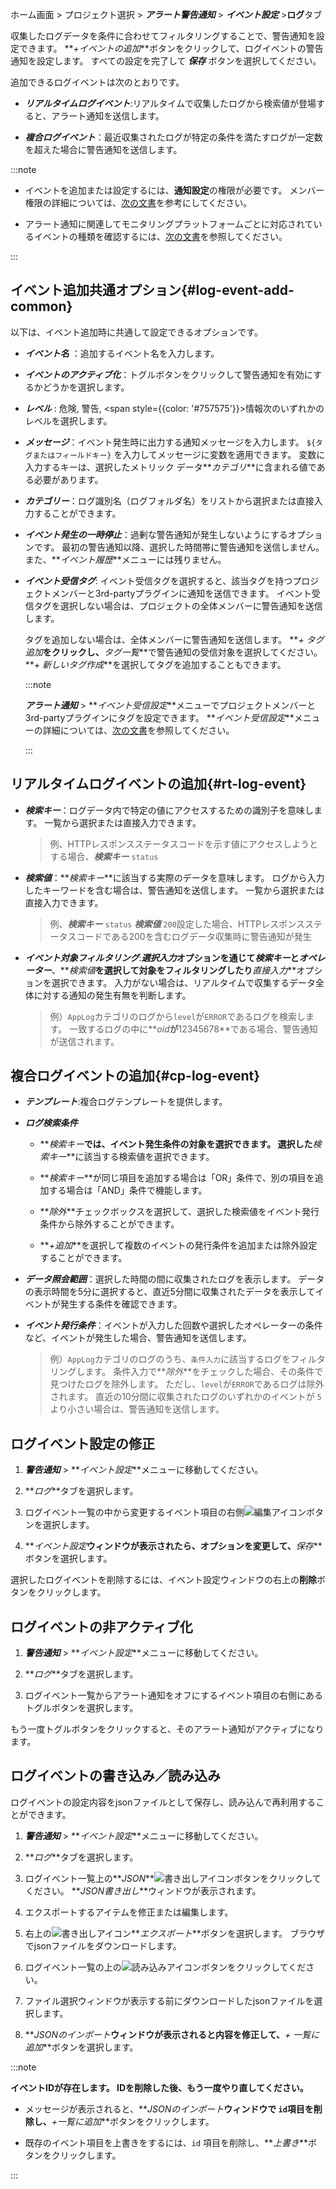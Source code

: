 ホーム画面 > プロジェクト選択 > **_アラート警告通知_** > **_イベント設定_** >**ログ**タブ

収集したログデータを条件に合わせてフィルタリングすることで、警告通知を設定できます。 **_+イベントの追加_**ボタンをクリックして、ログイベントの警告通知を設定します。 すべての設定を完了して **_保存_** ボタンを選択してください。

<Xclude product='postgresql,mysql'>

<ImgLang img='log-alert-config.png' desc='ログ通知設定' />

</Xclude>

<InDoc product='postgresql,mysql'>

<ImgLang img='db-log-alert-config.png' desc='ログ通知設定' />

</InDoc>

追加できるログイベントは次のとおりです。

- **_リアルタイムログイベント_**:リアルタイムで収集したログから検索値が登場すると、アラート通知を送信します。

- **_複合ログイベント_**：最近収集されたログが特定の条件を満たすログが一定数を超えた場合に警告通知を送信します。

:::note

- イベントを追加または設定するには、**通知設定**の権限が必要です。 メンバー権限の詳細については、[次の文書](../project/project-structure#project-auth)を参考にしてください。

- アラート通知に関連してモニタリングプラットフォームごとに対応されているイベントの種類を確認するには、[次の文書](../support-env#support-notice)を参照してください。

:::

## イベント追加共通オプション{#log-event-add-common}

以下は、イベント追加時に共通して設定できるオプションです。

- **_イベント名_** ：追加するイベント名を入力します。

- **_イベントのアクティブ化_**：トグルボタンをクリックして警告通知を有効にするかどうかを選択します。

- **_レベル_** : <span class='vslow'>危険</span>, <span class='slow'>警告</span>, <span style={{color: '#757575'}}>情報</span>次のいずれかのレベルを選択します。

- **_メッセージ_**：イベント発生時に出力する通知メッセージを入力します。 `${タグまたはフィールドキー}` を入力してメッセージに変数を適用できます。 変数に入力するキーは、選択したメトリック データ**_カテゴリ_**に含まれる値である必要があります。

- **_カテゴリー_**：ログ識別名（ログフォルダ名）をリストから選択または直接入力することができます。

- **_イベント発生の一時停止_**：過剰な警告通知が発生しないようにするオプションです。 最初の警告通知以降、選択した時間帯に警告通知を送信しません。 また、**_イベント履歴_**メニューには残りません。

- **_イベント受信タグ_**: イベント受信タグを選択すると、該当タグを持つプロジェクトメンバーと3rd-partyプラグインに通知を送信できます。 イベント受信タグを選択しない場合は、プロジェクトの全体メンバーに警告通知を送信します。  

  タグを追加しない場合は、全体メンバーに警告通知を送信します。 **_+ タグ追加_**をクリックし、**_タグ一覧_**で警告通知の受信対象を選択してください。 **_+ 新しいタグ作成_**を選択してタグを追加することもできます。

  :::note

  **_アラート通知_** > **_イベント受信設定_**メニューでプロジェクトメンバーと3rd-partyプラグインにタグを設定できます。 **_イベント受信設定_**メニューの詳細については、[次の文書](set-receive-event)を参照してください。

  :::

## リアルタイムログイベントの追加{#rt-log-event}

<ImgLang img='log-alert-rt.png' desc='リアルタイムログイベントの追加' />

- **_検索キー_**：ログデータ内で特定の値にアクセスするための識別子を意味します。 一覧から選択または直接入力できます。

  > 例、HTTPレスポンスステータスコードを示す値にアクセスしようとする場合、**_検索キー_** `status`

- **_検索値_**：**_検索キー_**に該当する実際のデータを意味します。 ログから入力したキーワードを含む場合は、警告通知を送信します。 一覧から選択または直接入力できます。

  > 例、**_検索キー_** `status` **_検索値_** `200`設定した場合、HTTPレスポンスステータスコードである200を含むログデータ収集時に警告通知が発生

- **_イベント対象フィルタリング_**:**_選択入力_**オプションを通じて**_検索キー_**と**_オペレーター_**、**_検索値_**を選択して対象をフィルタリングしたり**_直接入力_**オプションを選択できます。 入力がない場合は、リアルタイムで収集するデータ全体に対する通知の発生有無を判断します。

  > 例）`AppLog`カテゴリのログから`level`が`ERROR`であるログを検索します。 一致するログの中に**_oid_**が**12345678**である場合、警告通知が送信されます。

## 複合ログイベントの追加{#cp-log-event}

<ImgLang img='log-alert-cp.png' desc='複合ログイベントの追加' />

- **_テンプレート_**:複合ログテンプレートを提供します。 

- **_ログ検索条件_**

  - **_検索キー_**では、イベント発生条件の対象を選択できます。 選択した**_検索キー_**に該当する検索値を選択できます。

  - **_検索キー_**が同じ項目を追加する場合は「OR」条件で、別の項目を追加する場合は「AND」条件で機能します。

  - **_除外_**チェックボックスを選択して、選択した検索値をイベント発行条件から除外することができます。

  - **_+追加_**を選択して複数のイベントの発行条件を追加または除外設定することができます。  

- **_データ照会範囲_**：選択した時間の間に収集されたログを表示します。 データの表示時間を5分に選択すると、直近5分間に収集されたデータを表示してイベントが発生する条件を確認できます。 

- **_イベント発行条件_**：イベントが入力した回数や選択したオペレーターの条件など、イベントが発生した場合、警告通知を送信します。

  > 例）`AppLog`カテゴリのログのうち、`条件入力`に該当するログをフィルタリングします。 条件入力で**_除外_**をチェックした場合、その条件で見つけたログを除外します。 ただし、`level`が`ERROR`であるログは除外されます。 直近の10分間に収集されたログのいずれかのイベントが `5`より小さい場合は、警告通知を送信します。

## ログイベント設定の修正

1. **_警告通知_** > **_イベント設定_**メニューに移動してください。

2. **_ログ_**タブを選択します。

3. ログイベント一覧の中から変更するイベント項目の右側![編集アイコン](/img/ico-edit.svg)ボタンを選択します。

4. **_イベント設定_**ウィンドウが表示されたら、オプションを変更して、**_保存_**ボタンを選択します。

選択したログイベントを削除するには、イベント設定ウィンドウの右上の**削除**ボタンをクリックします。

## ログイベントの非アクティブ化

1. **_警告通知_** > **_イベント設定_**メニューに移動してください。

2. **_ログ_**タブを選択します。

3. ログイベント一覧からアラート通知をオフにするイベント項目の右側にあるトグルボタンを選択します。

もう一度トグルボタンをクリックすると、そのアラート通知がアクティブになります。

## ログイベントの書き込み／読み込み

ログイベントの設定内容をjsonファイルとして保存し、読み込んで再利用することができます。

1. **_警告通知_** > **_イベント設定_**メニューに移動してください。

2. **_ログ_**タブを選択します。

3. ログイベント一覧上の**_JSON_**![書き出しアイコン](/img/ico-export.svg)ボタンをクリックしてください。 **_JSON書き出し_**ウィンドウが表示されます。

4. エクスポートするアイテムを修正または編集します。

5. 右上の![書き出しアイコン](/img/ico-export.svg)**_エクスポート_**ボタンを選択します。 ブラウザでjsonファイルをダウンロードします。

6. ログイベント一覧の上の![読み込みアイコン](/img/ico-import.svg)ボタンをクリックしてください。

7. ファイル選択ウィンドウが表示する前にダウンロードしたjsonファイルを選択します。

8. **_JSONのインポート_**ウィンドウが表示されると内容を修正して、**_+ 一覧に追加_**ボタンを選択します。

:::note 

**イベントIDが存在します。 IDを削除した後、もう一度やり直してください。**

- メッセージが表示されると、**_JSONのインポート_**ウィンドウで `id`項目を削除し、**_+一覧に追加_**ボタンをクリックします。

- 既存のイベント項目を上書きをするには、`id` 項目を削除し、**_上書き_**ボタンをクリックします。

:::
